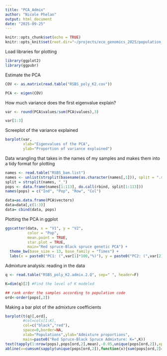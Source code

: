```yaml
---
title: "PCA_Admix"
author: "Nicole Phelan"
output: html_document
date: "2025-09-25"
---
```


```r
knitr::opts_chunk$set(echo = TRUE)
knitr::opts_knit$set(root.dir="~/projects/eco_genomics_2025/population_genomics/myresults/ANGSD/PCA_ADMIX/") 
```

Load libraries for plotting

```r
library(ggplot2)
library(ggpubr)
```

Estimate the PCA

```r
COV <- as.matrix(read.table("RSBS_poly_K2.cov"))

PCA <- eigen(COV)
```

How much variance does the first eigenvalue explain?

```r
var <- round(PCA$values/sum(PCA$values),3)

var[1:3]
```

Screeplot of the variance explained

```r
barplot(var, 
        xlab="Eigenvalues of the PCA", 
        ylab="Proportion of variance explained")
```

Data wrangling that takes in the names of my samples and makes them into a tidy format for plotting

```r
names <- read.table("RSBS_bam.list")
names <- unlist(strsplit(basename(as.character(names[,1])), split = ".sorted.rmdup.bam"))
split = strsplit(names, "_")
pops <- data.frame(names[1:113], do.call(rbind, split[1:113]))
names(pops) = c("Ind", "Pop", "Row", "Col")

data=as.data.frame(PCA$vectors)
data=data[,c(1:3)]
data= cbind(data, pops)

```

Plotting the PCA in ggplot

```r
ggscatter(data, x = "V1", y = "V2",
          color = "Pop",
          mean.point = TRUE,
          star.plot = TRUE,
          main="Red spruce-Black spruce genetic PCA") +
  theme_bw(base_size = 13, base_family = "Times") +
  labs(x = paste0("PC1: (",var[1]*100,"%)"), y = paste0("PC2: (",var[2]*100,"%)"))
```

Admixture analysis: reading in the data

```r
q <- read.table("RSBS_poly_K2.admix.2.Q", sep=" ", header=F)

K=dim(q)[2] #Find the level of K modeled

## rank order the samples according to population code
ord<-order(pops[,2])

```

Making a bar plot of the admixture coefficients

```r
barplot(t(q)[,ord],
        #col=cols[1:K],
        col=c("black","red"),
        space=0,border=NA,
        xlab="Populations",ylab="Admixture proportions",
        main=paste0("Red Spruce-Black Spruce Admixture: K=",K))
text(tapply(1:nrow(pops),pops[ord,2],mean),-0.05,unique(pops[ord,2]),xpd=T,cex=0.75,srt=45)
abline(v=cumsum(sapply(unique(pops[ord,2]),function(x){sum(pops[ord,2]==x)})),col=1,lwd=1.2)
```


